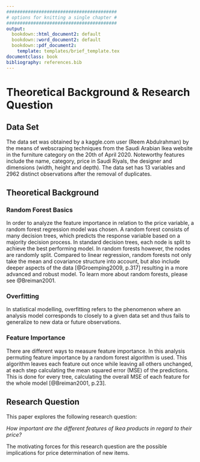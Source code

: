 ```yaml
---
#########################################
# options for knitting a single chapter #
#########################################
output:
  bookdown::html_document2: default
  bookdown::word_document2: default
  bookdown::pdf_document2:
    template: templates/brief_template.tex
documentclass: book
bibliography: references.bib
---
```


# Theoretical Background & Research Question  {#chapter-2}

## Data Set
\textcolor{gray}{by P. Krück}

The data set was obtained by a kaggle.com user (Reem Abdulrahman) by the means of webscraping techniques from the Saudi Arabian Ikea website in the furniture category on the 20th of April 2020. Noteworthy features include the name, category, price in Saudi Riyals, the designer and dimensions (width, height and depth). 
The data set has 13 variables and 2962 distinct observations after the removal of duplicates.

## Theoretical Background {#theoretical-background}

### Random Forest Basics
\textcolor{gray}{by J. Pein}

In order to analyze the feature importance in relation to the price variable, a random forest regression model was chosen. A random forest consists of many decision trees, which predicts the response variable based on a majority decision process. In standard decision trees, each node is split to achieve the best performing model. In random forests however, the nodes are randomly split. 
Compared to linear regression, random forests not only take the mean and covariance structure into account, but also include deeper aspects of the data [@Groemping2009, p.317] resulting in a more advanced and robust model. To learn more about random forests, please see @Breiman2001. 

### Overfitting {#overfitting}
\textcolor{gray}{by P. Krück}

In statistical modelling, overfitting refers to the phenomenon where an analysis model corresponds to closely to a given data set and thus fails to generalize to new data or future observations.


### Feature Importance {#feature-importance}
\textcolor{gray}{by J. Pein}

There are different ways to measure feature importance. In this analysis permuting feature importance by a random forest algorithm is used. This algorithm leaves each feature out once while leaving all others unchanged, at each step calculating the mean squared error (MSE) of the predictions. This is done for every tree, calculating the overall MSE of each feature for the whole model [@Breiman2001, p.23].


## Research Question {#research-question}
\textcolor{gray}{by P. Krück}

This paper explores the following research question:

*How important are the different features of Ikea products in regard to their price?*

The motivating forces for this research question are the possible implications for price determination of new items.

